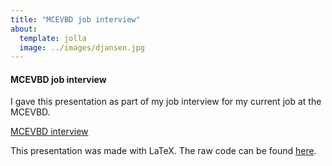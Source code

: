 ---
title: "MCEVBD job interview"
about:
  template: jolla
  image: ../images/djansen.jpg
---

#### MCEVBD job interview 

I gave this presentation as part of my job interview for my current job at the MCEVBD.

<a href="../files/MCEVBD_presentation.pdf  ">MCEVBD interview</a>

This presentation was made with LaTeX. The raw code can be found [here](./MCEVBD_interview/JansenD_presentation.Rtex).
